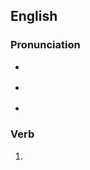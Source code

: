 ==English==

===Pronunciation===
* {{a|RP}} {{IPA|/kənˈvɒlvd/|lang=en}}
* {{a|GA}} {{IPA|/kənˈvɑlvd/|lang=en}}
* {{hyphenation|con|volved|lang=en}}

===Verb===
{{head|en|verb form}}

# {{en-past of|convolve}}